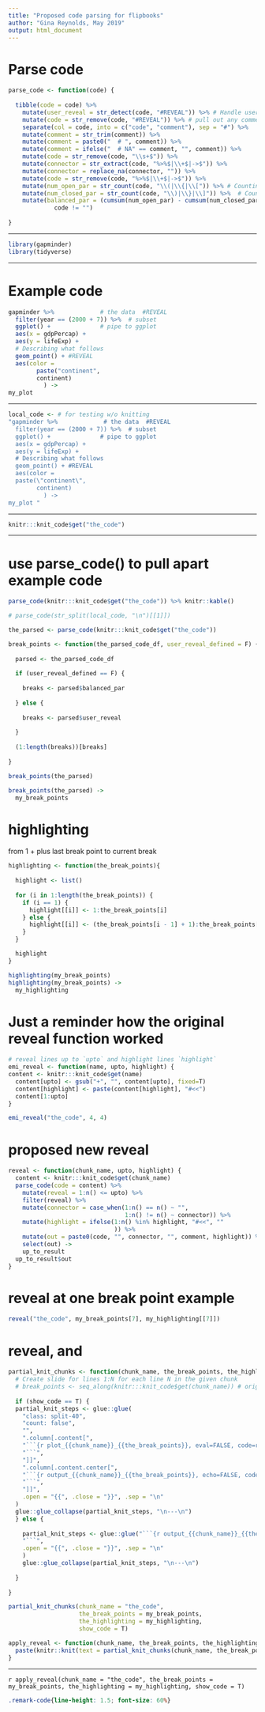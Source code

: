 ```yaml
---
title: "Proposed code parsing for flipbooks"
author: "Gina Reynolds, May 2019"
output: html_document
---
```



# Parse code


```r
parse_code <- function(code) { 
  
  tibble(code = code) %>% 
    mutate(user_reveal = str_detect(code, "#REVEAL")) %>% # Handle user defined pause points
    mutate(code = str_remove(code, "#REVEAL")) %>% # pull out any comments
    separate(col = code, into = c("code", "comment"), sep = "#") %>% 
    mutate(comment = str_trim(comment)) %>% 
    mutate(comment = paste0("  # ", comment)) %>%  
    mutate(comment = ifelse("  # NA" == comment, "", comment)) %>% 
    mutate(code = str_remove(code, "\\s+$")) %>% 
    mutate(connector = str_extract(code, "%>%$|\\+$|->$")) %>% 
    mutate(connector = replace_na(connector, "")) %>% 
    mutate(code = str_remove(code, "%>%$|\\+$|->$")) %>% 
    mutate(num_open_par = str_count(code, "\\(|\\{|\\[")) %>% # Counting open parentheses
    mutate(num_closed_par = str_count(code, "\\)|\\}|\\]")) %>%  # Counting closed parentheses
    mutate(balanced_par = (cumsum(num_open_par) - cumsum(num_closed_par)) == 0 &
             code != "")
  
}
```

---

```r
library(gapminder)
library(tidyverse)
```


---

# Example code

```r
gapminder %>%             # the data  #REVEAL
  filter(year == (2000 + 7)) %>%  # subset 
  ggplot() +              # pipe to ggplot 
  aes(x = gdpPercap) +
  aes(y = lifeExp) +  
  # Describing what follows
  geom_point() + #REVEAL
  aes(color = 
        paste("continent", 
        continent) 
          ) ->  
my_plot 
```

---

```r
local_code <- # for testing w/o knitting
"gapminder %>%             # the data  #REVEAL
  filter(year == (2000 + 7)) %>%  # subset 
  ggplot() +              # pipe to ggplot 
  aes(x = gdpPercap) +
  aes(y = lifeExp) +  
  # Describing what follows
  geom_point() + #REVEAL
  aes(color = 
  paste(\"continent\", 
        continent) 
          ) ->  
my_plot "
```


---

```r
knitr:::knit_code$get("the_code")
```

---

# use parse_code() to pull apart example code

```r
parse_code(knitr:::knit_code$get("the_code")) %>% knitr::kable()

# parse_code(str_split(local_code, "\n")[[1]])

the_parsed <- parse_code(knitr:::knit_code$get("the_code"))

```



```r
break_points <- function(the_parsed_code_df, user_reveal_defined = F) {
  
  parsed <- the_parsed_code_df
  
  if (user_reveal_defined == F) {
    
    breaks <- parsed$balanced_par
    
  } else {
    
    breaks <- parsed$user_reveal
    
  }
  
  (1:length(breaks))[breaks]
  
}

break_points(the_parsed)

break_points(the_parsed) ->
  my_break_points
```



# highlighting

from 1 + plus last break point to current break

```r
highlighting <- function(the_break_points){
  
  highlight <- list()
  
  for (i in 1:length(the_break_points)) {
    if (i == 1) {  
      highlight[[i]] <- 1:the_break_points[i]
    } else {
      highlight[[i]] <- (the_break_points[i - 1] + 1):the_break_points[i]
    }
  }

  highlight
}

highlighting(my_break_points) 
highlighting(my_break_points) ->
  my_highlighting
```

# Just a reminder how the original reveal function worked

```r
# reveal lines up to `upto` and highlight lines `highlight`
emi_reveal <- function(name, upto, highlight) {
content <- knitr:::knit_code$get(name)
  content[upto] <- gsub("+", "", content[upto], fixed=T)
  content[highlight] <- paste(content[highlight], "#<<")
  content[1:upto]
} 

emi_reveal("the_code", 4, 4)

```

# proposed new reveal

```r
reveal <- function(chunk_name, upto, highlight) {
  content <- knitr:::knit_code$get(chunk_name)
  parse_code(code = content) %>% 
    mutate(reveal = 1:n() <= upto) %>% 
    filter(reveal) %>% 
    mutate(connector = case_when(1:n() == n() ~ "",
                                 1:n() != n() ~ connector)) %>% 
    mutate(highlight = ifelse(1:n() %in% highlight, "#<<", ""
                              )) %>% 
    mutate(out = paste0(code, "", connector, "", comment, highlight)) %>% 
    select(out) ->
    up_to_result
  up_to_result$out
}
```

# reveal at one break point example

```r
reveal("the_code", my_break_points[7], my_highlighting[[7]])
```

# reveal, and 

```r
partial_knit_chunks <- function(chunk_name, the_break_points, the_highlighting, show_code = T) {
  # Create slide for lines 1:N for each line N in the given chunk
  # break_points <- seq_along(knitr:::knit_code$get(chunk_name)) # original code, breaks for each line
  
  if (show_code == T) {
  partial_knit_steps <- glue::glue(
    "class: split-40",
    "count: false",
    "",
    ".column[.content[",
    "```{r plot_{{chunk_name}}_{{the_break_points}}, eval=FALSE, code=reveal('{{chunk_name}}', {{the_break_points}}, {{the_highlighting}})}",
    "```",
    "]]",
    ".column[.content.center[",
    "```{r output_{{chunk_name}}_{{the_break_points}}, echo=FALSE, code=reveal('{{chunk_name}}', {{the_break_points}}, {{the_highlighting}})}",
    "```",
    "]]",
    .open = "{{", .close = "}}", .sep = "\n"
  )
  glue::glue_collapse(partial_knit_steps, "\n---\n")
  } else {
    
    partial_knit_steps <- glue::glue("```{r output_{{chunk_name}}_{{the_break_points}}, echo=FALSE, code=reveal('{{chunk_name}}', {{the_break_points}}, {{the_highlighting}})}",
    "```",
    .open = "{{", .close = "}}", .sep = "\n"
    )
    glue::glue_collapse(partial_knit_steps, "\n---\n")
    
  }
  
}


```


```r
partial_knit_chunks(chunk_name = "the_code", 
                    the_break_points = my_break_points, 
                    the_highlighting = my_highlighting, 
                    show_code = T)
```

```r
apply_reveal <- function(chunk_name, the_break_points, the_highlighting, show_code){
  paste(knitr::knit(text = partial_knit_chunks(chunk_name, the_break_points, the_highlighting, show_code = T)), collapse = "\n")
}
```


---

`r apply_reveal(chunk_name = "the_code", the_break_points = my_break_points, the_highlighting = my_highlighting, show_code = T)`





```css
.remark-code{line-height: 1.5; font-size: 60%}
```

